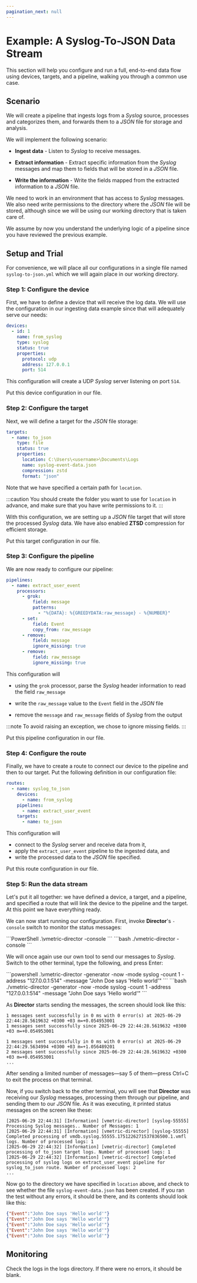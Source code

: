 ```yaml
---
pagination_next: null
---
```



# Example: A Syslog-To-JSON Data Stream

This section will help you configure and run a full, end-to-end data flow using devices, targets, and a pipeline, walking you through a common use case.

## Scenario

We will create a pipeline that ingests logs from a _Syslog_ source, processes and categorizes them, and forwards them to a _JSON_ file for storage and analysis.

We will implement the following scenario:

- **Ingest data** - Listen to _Syslog_ to receive messages.

- **Extract information** - Extract specific information from the _Syslog_ messages and map them to fields that will be stored in a _JSON_ file.

- **Write the information** - Write the fields mapped from the extracted information to a _JSON_ file.

We need to work in an environment that has access to _Syslog_ messages. We also need write permissions to the directory where the _JSON_ file will be stored, although since we will be using our working directory that is taken care of.

We assume by now you understand the underlying logic of a pipeline since you have reviewed the <Topic id="example-pipeline-json">previous example</Topic>.

## Setup and Trial

<ImportantConfigFiles />

For convenience, we will place all our configurations in a single file named `syslog-to-json.yml` which we will again place in our working directory.

### Step 1: Configure the device

First, we have to define a device that will receive the log data. We will use the configuration in our <Topic id="example-ingesting">ingesting data</Topic> example since that will adequately serve our needs:

```yml title="syslog-to-json.yml"
devices:
  - id: 1
    name: from_syslog
    type: syslog
    status: true
    properties:
      protocol: udp
      address: 127.0.0.1
      port: 514
```

This configuration will create a UDP _Syslog_ server listening on port `514`.

Put this device configuration in our file.

### Step 2: Configure the target

Next, we will define a target for the _JSON_ file storage:

```yml title="syslog-to-json.yml"
targets:
  - name: to_json
    type: file
    status: true
    properties:
      location: C:\Users\<username>\Documents\Logs
      name: syslog-event-data.json
      compression: zstd
      format: "json"
```

Note that we have specified a certain path for `location`.

:::caution
You should create the folder you want to use for `location` in advance, and make sure that you have write permissions to it.
:::

With this configuration, we are setting up a _JSON_ file target that will store the processed _Syslog_ data. We have also enabled **ZTSD** compression for efficient storage.

Put this target configuration in our file.

### Step 3: Configure the pipeline

We are now ready to configure our pipeline:

```yml title="syslog-to-json.yml"
pipelines:
  - name: extract_user_event
    processors:
      - grok:
          field: message
          patterns:
            - "%{DATA}: %{GREEDYDATA:raw_message} - %{NUMBER}"
      - set:
          field: Event
          copy_from: raw_message
      - remove:
          field: message
          ignore_missing: true
      - remove:
          field: raw_message
          ignore_missing: true
```

This configuration will 

- using the <Topic id="processors-grok">`grok`</Topic> processor, parse the _Syslog_ header information to read the field `raw_message`

- write the `raw_message` value to the `Event` field in the _JSON_ file

- remove the `message` and `raw_message` fields of _Syslog_ from the output

:::note
To avoid raising an exception, we chose to ignore missing fields.
:::

Put this pipeline configuration in our file.

### Step 4: Configure the route

Finally, we have to create a route to connect our device to the pipeline and then to our target. Put the following definition in our configuration file:

```yml title="syslog-to-json.yml"
routes:
  - name: syslog_to_json
    devices:
      - name: from_syslog
    pipelines:
      - name: extract_user_event
    targets:
      - name: to_json
```

This configuration will 

- connect to the _Syslog_ server and receive data from it,
- apply the `extract_user_event` pipeline to the ingested data, and
- write the processed data to the _JSON_ file specified.

Put this route configuration in our file.

### Step 5: Run the data stream

Let's put it all together: we have defined a device, a target, and a pipeline, and specified a route that will link the device to the pipeline and the target. At this point we have everything ready.

We can now start running our configuration. First, invoke **Director**'s `-console` switch to monitor the status messages:

<Tabs>
  <TabItem value="powershell" label="PowerShell" default>
    ```PowerShell
    .\vmetric-director -console
    ```
  </TabItem>
  <TabItem value="bash" label="Bash">
    ```bash
    ./vmetric-director -console
    ```
  </TabItem>
</Tabs>

We will once again use our own tool to send our messages to _Syslog_. Switch to the other terminal, type the following, and press <kb-short>Enter</kb-short>:

<Tabs>
  <TabItem value="powershell" label="PowerShell" default>
    ```powershell
    .\vmetric-director -generator -now -mode syslog -count 1 -address "127.0.0.1:514" -message "John Doe says 'Hello world'"
    ```
  </TabItem>
  <TabItem value="bash" label="Bash">
    ```bash
    ./vmetric-director -generator -now -mode syslog -count 1 -address "127.0.0.1:514" -message "John Doe says 'Hello world'"
    ```
  </TabItem>
</Tabs>

<AttentionCountForGenerator />

As **Director** starts sending the messages, the screen should look like this:

```console
1 messages sent successfully in 0 ms with 0 error(s) at 2025-06-29 22:44:28.5619632 +0300 +03 m=+0.054953001
1 messages sent successfully since 2025-06-29 22:44:28.5619632 +0300 +03 m=+0.054953001

1 messages sent successfully in 0 ms with 0 error(s) at 2025-06-29 22:44:29.5634994 +0300 +03 m=+1.056489201
2 messages sent successfully since 2025-06-29 22:44:28.5619632 +0300 +03 m=+0.054953001
...
```

After sending a limited number of messages&mdash;say 5 of them&mdash;press <kb-short>Ctrl+C</kb-short> to exit the process on that terminal.

Now, if you switch back to the other terminal, you will see that **Director** was receiving our _Syslog_ messages, processing them through our pipeline, and sending them to our _JSON_ file. As it was executing, it printed status messages on the screen like these:

```console
[2025-06-29 22:44:31] [Information] [vmetric-director] [syslog-55555] Processing Syslog messages.. Number of Messages: 1
[2025-06-29 22:44:31] [Information] [vmetric-director] [syslog-55555] Completed processing of vmdb.syslog.55555.1751226271537836500.1.vmfl logs. Number of processed logs: 1
[2025-06-29 22:44:32] [Information] [vmetric-director] Completed processing of to_json target logs. Number of processed logs: 1
[2025-06-29 22:44:32] [Information] [vmetric-director] Completed processing of syslog logs on extract_user_event pipeline for syslog_to_json route. Number of processed logs: 2
...
```

Now go to the directory we have specified in `location` above, and check to see whether the file `syslog-event-data.json` has been created. If you ran the test without any errors, it should be there, and its contents should look like this:

```json
{"Event":"John Doe says 'Hello world'"}
{"Event":"John Doe says 'Hello world'"}
{"Event":"John Doe says 'Hello world'"}
{"Event":"John Doe says 'Hello world'"}
{"Event":"John Doe says 'Hello world'"}
```

## Monitoring

Check the logs in the <Topic id="examples-logging-setup">logs directory</Topic>. If there were no errors, it should be blank.
